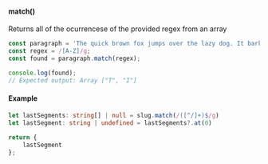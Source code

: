 #### **match()**
Returns all of the ocurrencese of the provided regex from an array
```js
const paragraph = 'The quick brown fox jumps over the lazy dog. It barked.';
const regex = /[A-Z]/g;
const found = paragraph.match(regex);

console.log(found);
// Expected output: Array ["T", "I"]
```


#### Example
```ts
let lastSegments: string[] | null = slug.match(/([^/]+)$/g)
let lastSegment: string | undefined = lastSegments?.at(0)
  
return {
	lastSegment
};
```